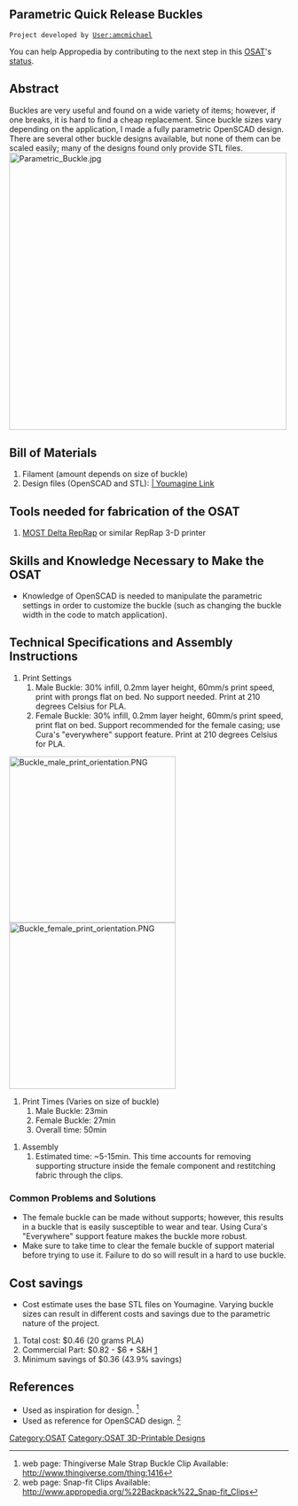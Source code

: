 {{777}}
==Parametric Quick Release Buckles ==
 Project developed by [[User:amcmichael]]
{{Statusboxtop}}
{{status-design}}
{{status-prototype}}
You can help Appropedia by contributing to the next step in this [[OSAT]]'s [[:Category:Status|status]].
{{boxbottom}}

==Abstract==
Buckles are very useful and found on a wide variety of items; however, if one breaks, it is hard to find a cheap replacement.  Since buckle sizes vary depending on the application, I made a fully parametric OpenSCAD design.  There are several other buckle designs available, but none of them can be scaled easily; many of the designs found only provide STL files. [[Image:Parametric_Buckle.jpg|500px|right]]

== Bill of Materials==
# Filament (amount depends on size of buckle)
# Design files (OpenSCAD and STL): [https://www.youmagine.com/designs/parametric-buckle | Youmagine Link] 

== Tools needed for fabrication of the OSAT==
# [[Athena Build Overview| MOST Delta RepRap]] or similar RepRap 3-D printer

== Skills and Knowledge Necessary to Make the OSAT ==
* Knowledge of OpenSCAD is needed to manipulate the parametric settings in order to customize the buckle (such as changing the buckle width in the code to match application).

== Technical Specifications and Assembly Instructions==

# Print Settings
## Male Buckle: 30% infill, 0.2mm layer height, 60mm/s print speed, print with prongs flat on bed. No support needed. Print at 210 degrees Celsius for PLA.
## Female Buckle: 30% infill, 0.2mm layer height, 60mm/s print speed, print flat on bed.  Support recommended for the female casing; use Cura's "everywhere" support feature.  Print at 210 degrees Celsius for PLA.


[[Image:Buckle_male_print_orientation.PNG|300px|left]]
[[Image:Buckle_female_print_orientation.PNG|300px|center]]

# Print Times (Varies on size of buckle)
## Male Buckle: 23min
## Female Buckle: 27min
## Overall time: 50min

# Assembly
## Estimated time: ~5-15min. This time accounts for removing supporting structure inside the female component and restitching fabric through the clips.

=== Common Problems and Solutions===
* The female buckle can be made without supports; however, this results in a buckle that is easily susceptible to wear and tear.  Using Cura's "Everywhere" support feature makes the buckle more robust.
* Make sure to take time to clear the female buckle of support material before trying to use it.  Failure to do so will result in a hard to use buckle.

== Cost savings==
* Cost estimate uses the base STL files on Youmagine.  Varying buckle sizes can result in different costs and savings due to the parametric nature of the project.
# Total cost: $0.46 (20 grams PLA)
# Commercial Part: $0.82 - $6 + S&H [https://www.buckleguy.com/7315-7316-3-4-rock-lockster-plastic-side-release-buckle/?gclid=Cj0KEQiAperBBRDfuMf72sr56fIBEiQAPFXszTH8WvwJFAprRLFIz-q0qukZa3f4yJZZXPIUcj9S6CMaAiF78P8HAQ]
# Minimum savings of $0.36 (43.9% savings)

==References==

* Used as inspiration for design. <ref> web page: Thingiverse Male Strap Buckle Clip Available: http://www.thingiverse.com/thing:1416</ref>
* Used as reference for OpenSCAD design. <ref> web page: Snap-fit Clips Available: http://www.appropedia.org/%22Backpack%22_Snap-fit_Clips</ref>

<references/> 

[[Category:OSAT]]
[[Category:OSAT 3D-Printable Designs]]